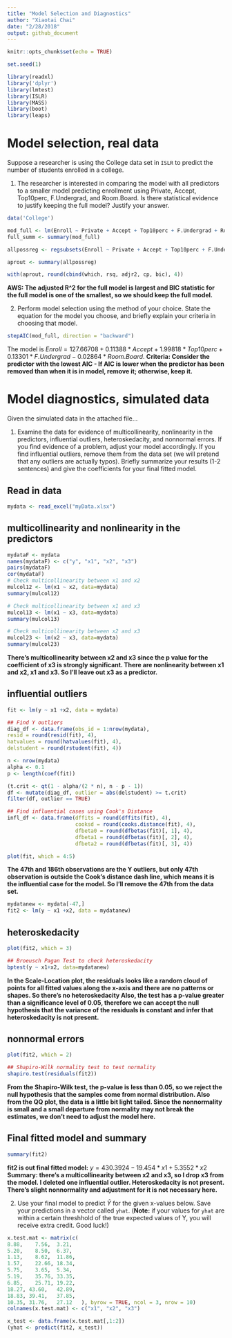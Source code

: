 ```yaml
---
title: "Model Selection and Diagnostics"
author: "Xiaotai Chai"
date: "2/28/2018"
output: github_document
---
```


```r
knitr::opts_chunk$set(echo = TRUE)

set.seed(1)
```

```r
library(readxl)
library('dplyr')
library(lmtest)
library(ISLR)
library(MASS)
library(boot)
library(leaps)
```

# Model selection, real data

Suppose a researcher is using the College data set in `ISLR` to predict the number of students enrolled in a college. 

1. The researcher is interested in comparing the model with all predictors to a smaller model predicting enrollment using Private, Accept, Top10perc, F.Undergrad, and Room.Board. Is there statistical evidence to justify keeping the full model? Justify your answer.
```r
data('College')

mod_full <- lm(Enroll ~ Private + Accept + Top10perc + F.Undergrad + Room.Board, data = College)
full_summ <- summary(mod_full)

allpossreg <- regsubsets(Enroll ~ Private + Accept + Top10perc + F.Undergrad + Room.Board, nbest = 6, data = College)

aprout <- summary(allpossreg)

with(aprout, round(cbind(which, rsq, adjr2, cp, bic), 4))  
```
**AWS: The adjusted R^2 for the full model is largest and BIC statistic for the full model is one of the smallest, so we should keep the full model.**

2. Perform model selection using the method of your choice. State the equation for the model you choose, and briefly explain your criteria in choosing that model. 
```r
stepAIC(mod_full, direction = "backward")
```
The model is $Enroll = 127.66708 + 0.11388*Accept + 1.99818*Top10perc + 0.13301*F.Undergrad - 0.02864*Room.Board$.
**Criteria: Consider the predictor with the lowest AIC -	If AIC is lower when the predictor has been removed than when it is in model, remove it; otherwise, keep it.**


# Model diagnostics, simulated data

Given the simulated data in the attached file...

1. Examine the data for evidence of multicollinearity, nonlinearity in the predictors, influential outliers, heteroskedacity, and nonnormal errors. If you find evidence of a problem, adjust your model accordingly. If you find influential outliers, remove them from the data set (we will pretend that any outliers are actually typos). Briefly summarize your results (1-2 sentences) and give the coefficients for your final fitted model.

## Read in data
```r
mydata <- read_excel("myData.xlsx")
```

## multicollinearity and nonlinearity in the predictors
```r
mydataF <- mydata
names(mydataF) <- c("y", "x1", "x2", "x3")
pairs(mydataF)
cor(mydataF)
# Check multicollinearity between x1 and x2
mulcol12 <- lm(x1 ~ x2, data=mydata)
summary(mulcol12)

# Check multicollinearity between x1 and x3
mulcol13 <- lm(x1 ~ x3, data=mydata)
summary(mulcol13)

# Check multicollinearity between x2 and x3
mulcol23 <- lm(x2 ~ x3, data=mydata)
summary(mulcol23)
```
**There's multicollinearity between x2 and x3 since the p value for the coefficient of x3 is strongly significant. There are nonlinearity between x1 and x2, x1 and x3. So I'll leave out x3 as a predictor.**


## influential outliers
```r
fit <- lm(y ~ x1 +x2, data = mydata)

## Find Y outliers
diag_df <- data.frame(obs_id = 1:nrow(mydata), 
resid = round(resid(fit), 4), 
hatvalues = round(hatvalues(fit), 4), 
delstudent = round(rstudent(fit), 4))

n <- nrow(mydata)
alpha <- 0.1
p <- length(coef(fit))

(t.crit <- qt(1 - alpha/(2 * n), n - p - 1))
df <- mutate(diag_df, outlier = abs(delstudent) >= t.crit)
filter(df, outlier == TRUE)

## Find influential cases using Cook's Distance
infl_df <- data.frame(dffits = round(dffits(fit), 4), 
                      cooksd = round(cooks.distance(fit), 4), 
                      dfbeta0 = round(dfbetas(fit)[, 1], 4), 
                      dfbeta1 = round(dfbetas(fit)[, 2], 4), 
                      dfbeta2 = round(dfbetas(fit)[, 3], 4))

plot(fit, which = 4:5)
```
**The 47th and 186th observations are the Y outliers, but only 47th observation is outside the Cook's distance dash line, which means it is the influential case for the model. So I'll remove the 47th from the data set.**
```r
mydatanew <- mydata[-47,]
fit2 <- lm(y ~ x1 +x2, data = mydatanew)
```

## heteroskedacity
```r
plot(fit2, which = 3)

## Broeusch Pagan Test to check heteroskedacity
bptest(y ~ x1+x2, data=mydatanew)

``` 
**In the Scale-Location plot, the residuals looks like a random cloud of points for all fitted values along the x-axis and there are no patterns or shapes. So there's no heteroskedacity Also, the test has a p-value greater than a significance level of 0.05, therefore we can accept the null hypothesis that the variance of the residuals is constant and infer that heteroskedacity is not present. **

## nonnormal errors
```r
plot(fit2, which = 2)

## Shapiro-Wilk normality test to test normality
shapiro.test(residuals(fit2))
```
**From the Shapiro-Wilk test, the p-value is less than 0.05, so we reject the null hypothesis that the samples come from normal distribution. Also from the QQ plot, the data is a little bit light tailed. Since the nonnormality is small and a small departure from normality may not break the estimates, we don't need to adjust the model here.**

## Final fitted model and summary
```r
summary(fit2)
```
**fit2 is out final fitted model:** $y = 430.3924 - 19.454*x1 + 5.3552*x2$
**Summary: there's a multicollinearity between x2 and x3, so I drop x3 from the model. I deleted one influential outlier. Heteroskedacity is not present. There's slight nonnormality and adjustment for it is not necessary here.**


2. Use your final model to predict $\hat{Y}$ for the given x-values below. Save your predictions in a vector called `yhat`. (__Note:__ if your values for `yhat` are within a certain threshhold of the true expected values of Y, you will receive extra credit. Good luck!)

```r
x.test.mat <- matrix(c(
8.88,	 7.56,	3.21,		
5.20,	 8.50,	6.37,		
1.13,	 8.62,	11.86,		
1.57,	 22.66,	18.34,	
5.75,	 3.65,	5.34,	
5.19,	 35.76,	33.35,	
6.85,	 25.71,	19.22,		
18.27, 43.60,	42.89,		
18.83, 39.41,	37.85,		
10.35, 31.76,	27.12	), byrow = TRUE, ncol = 3, nrow = 10)
colnames(x.test.mat) <- c("x1", "x2", "x3")
```

```r
x_test <- data.frame(x.test.mat[,1:2])
(yhat <- predict(fit2, x_test))
```

